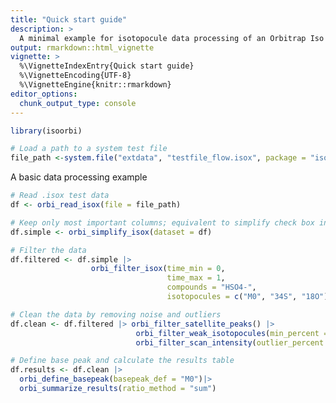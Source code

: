 ```yaml
---
title: "Quick start guide"
description: >
  A minimal example for isotopocule data processing of an Orbitrap Iso file (.isox).
output: rmarkdown::html_vignette
vignette: >
  %\VignetteIndexEntry{Quick start guide}
  %\VignetteEncoding{UTF-8}
  %\VignetteEngine{knitr::rmarkdown}
editor_options: 
  chunk_output_type: console
---
```


```r
library(isoorbi)

# Load a path to a system test file
file_path <-system.file("extdata", "testfile_flow.isox", package = "isoorbi")
```

A basic data processing example
```r
# Read .isox test data
df <- orbi_read_isox(file = file_path) 

# Keep only most important columns; equivalent to simplify check box in IsoX
df.simple <- orbi_simplify_isox(dataset = df)

# Filter the data
df.filtered <- df.simple |> 
                  orbi_filter_isox(time_min = 0, 
                                   time_max = 1, 
                                   compounds = "HSO4-",
                                   isotopocules = c("M0", "34S", "18O"))

# Clean the data by removing noise and outliers
df.clean <- df.filtered |> orbi_filter_satellite_peaks() |> 
                            orbi_filter_weak_isotopocules(min_percent = 10) |> 
                            orbi_filter_scan_intensity(outlier_percent = 10)

# Define base peak and calculate the results table
df.results <- df.clean |> 
  orbi_define_basepeak(basepeak_def = "M0")|> 
  orbi_summarize_results(ratio_method = "sum")

```

